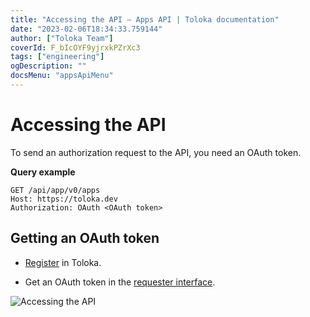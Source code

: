 ```yaml
---
title: "Accessing the API — Apps API | Toloka documentation"
date: "2023-02-06T18:34:33.759144"
author: ["Toloka Team"]
coverId: F_bIcOYF9yjrxkPZrXc3
tags: ["engineering"]
ogDescription: ""
docsMenu: "appsApiMenu"
---
```



# Accessing the API

To send an authorization request to the API, you need an OAuth token.

**Query example**

```http
GET /api/app/v0/apps
Host: https://toloka.dev
Authorization: OAuth <OAuth token>
```

## Getting an OAuth token

- [Register](/docs-new/guide/access) in Toloka.

- Get an OAuth token in the [requester interface](https://platform.toloka.ai/requester/profile/integration).

<Image withBackground imageId="1675427152706" alt="Accessing the API" />

<ContactSupport/>
